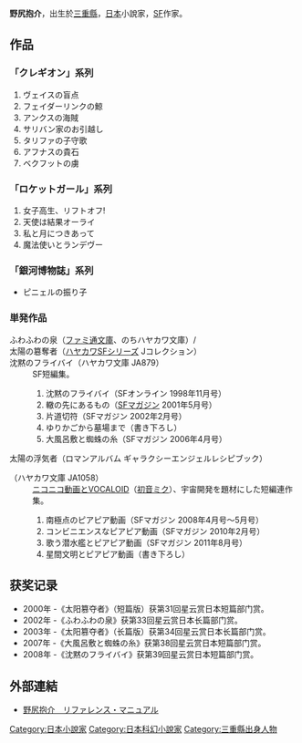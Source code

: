 {{Infobox writer
| name          = 野尻 抱介<br />（のじり ほうすけ）
| image         = 
| image_size    = 
| caption       = 
| pseudonym     = 
| birth_name    = 
| birth_date    = 1961年
| birth_place   = {{Flagicon|JPN}} [[三重縣|三重縣]]
| death_date    = 
| death_place   = 
| occupation    = [[小說家|小說家]]
| nationality   = 
| period        = 1992年 -
| genre         = [[科幻小說|科幻小說]]
| subject       = 
| movement      = 
| notable_works = 『ヴェイスの盲点』（1992年）<br />『ロケットガール』（1995年）<br />『天使は結果オーライ』（1996年）<br />『私と月につきあって』（1999年）<br />『太陽の簒奪者』（2002年）
| awards        = [[星雲賞|星雲賞]]日本短編部門<br />（2000年、2007年、2008年、2009年）<br />星雲賞日本長編部門<br />（2002年、2003年）
| spouse        = 
| partner       = 
| children      = 
| relatives     = 
| influences    = 
| influenced    = 
| signature     = 
| website       = [http://njb.virtualave.net/web/ 野尻抱介リファレンス・マニュアル]
| misc          = 
}}
{{文学}}
'''野尻抱介'''{{BD|1961年}}，出生於[[三重縣|三重縣]]，[[日本|日本]]小說家，[[科幻小说|SF]]作家。

==作品==
===「クレギオン」系列===

# ヴェイスの盲点
# フェイダーリンクの鯨
# アンクスの海賊
# サリバン家のお引越し
# タリファの子守歌 
# アフナスの貴石
# ベクフットの虜

=== 「ロケットガール」系列 ===


# 女子高生、リフトオフ!
# 天使は結果オーライ
# 私と月につきあって
# 魔法使いとランデヴー

===「銀河博物誌」系列===
* ピニェルの振り子

===単発作品===
; ふわふわの泉（[[ファミ通文庫|ファミ通文庫]]、のちハヤカワ文庫）{{ISBN|978-4757704053}}/{{ISBN|978-4-15-031074-5}}
; 太陽の簒奪者（[[早川書房|ハヤカワ]]SFシリーズ Jコレクション）
; 沈黙のフライバイ（ハヤカワ文庫 JA879） {{ISBN|978-4-15-030879-7}}
: SF短編集。
:# 沈黙のフライバイ（SFオンライン 1998年11月号）
:# 轍の先にあるもの（[[SFマガジン|SFマガジン]] 2001年5月号）
:# 片道切符（SFマガジン 2002年2月号）
:# ゆりかごから墓場まで（書き下ろし）
:# 大風呂敷と蜘蛛の糸（SFマガジン 2006年4月号）
:
; 太陽の浮気者（ロマンアルバム ギャラクシーエンジェルレシピブック）

; {{Anchor|南極点のピアピア動画}}（ハヤカワ文庫 JA1058）{{ISBN|978-4150310585}}
: [[ニコニコ動画|ニコニコ動画]]と[[VOCALOID|VOCALOID]]（[[初音ミク|初音ミク]]）、宇宙開発を題材にした短編連作集。
:# 南極点のピアピア動画（SFマガジン 2008年4月号～5月号）
:# コンビニエンスなピアピア動画（SFマガジン 2010年2月号）
:# 歌う潜水艦とピアピア動画（SFマガジン 2011年8月号）
:# 星間文明とピアピア動画（書き下ろし）

==获奖记录==
*2000年 -《太阳篡夺者》（短篇版）获第31回星云赏日本短篇部门赏。 
*2002年 -《ふわふわの泉》获第33回星云赏日本长篇部门赏。 
*2003年 -《太阳篡夺者》（长篇版）获第34回星云赏日本长篇部门赏。 
*2007年 -《大風呂敷と蜘蛛の糸》获第38回星云赏日本短篇部门赏。 
*2008年 -《沈黙のフライバイ》获第39回星云赏日本短篇部门赏。 

== 外部連結 ==
* {{ja}} [http://njb.virtualave.net/web/ 野尻抱介　リファレンス・マニュアル] {{Wayback|url=http://njb.virtualave.net/web/ |date=20210224074239 }}

{{Authority control}}

{{DEFAULTSORT:Nojiri Hōsuke}}
[[Category:日本小說家|Category:日本小說家]]
[[Category:日本科幻小說家|Category:日本科幻小說家]]
[[Category:三重縣出身人物|Category:三重縣出身人物]]